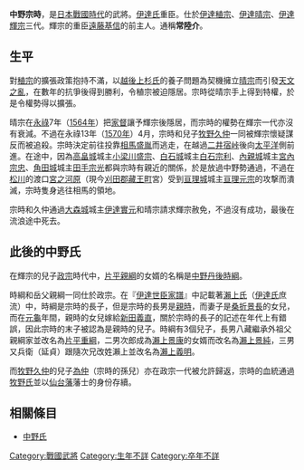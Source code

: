 {{unreferenced|time=2015-01-28T07:35:38+00:00}}
{{japanese|japanese=中野 宗時|kana=なかの むねとき|romaji=Nakano Munetoki}}
'''中野宗時'''{{BD|？||？||}}，是[[日本戰國時代|日本戰國時代]]的武將。[[伊達氏|伊達氏]]重臣。仕於[[伊達稙宗|伊達稙宗]]、[[伊達晴宗|伊達晴宗]]、[[伊達輝宗|伊達輝宗]]三代。輝宗的重臣[[遠藤基信|遠藤基信]]的前主人。通稱'''常陸介'''。

== 生平 ==
對[[伊达稙宗|稙宗]]的擴張政策抱持不滿，以[[越後|越後]][[上杉氏|上杉氏]]的養子問題為契機擁立[[伊达晴宗|晴宗]]而引發[[天文之亂|天文之亂]]，在數年的抗爭後得到勝利，令稙宗被迫隱居。宗時從晴宗手上得到特權，於是令權勢得以擴張。

晴宗在[[永祿|永祿]]7年（[[1564年|1564年]]）把[[家督|家督]]讓予輝宗後隱居，而宗時的權勢在輝宗一代亦沒有衰減。不過在永祿13年（[[1570年|1570年]]）4月，宗時和兒子[[牧野久仲|牧野久仲]]一同被輝宗懷疑謀反而被追殺。宗時決定前往投靠[[相馬盛胤|相馬盛胤]]而逃走，在越過[[二井宿峠|二井宿峠]]後向[[太平洋|太平洋]]側前進。在途中，因為[[高畠城|高畠城]]城主[[小梁川盛宗#戰國時代的盛宗|小梁川盛宗]]、[[白石城|白石城]]城主[[白石宗利|白石宗利]]、[[內親城|內親城]]城主[[宮內宗忠|宮內宗忠]]、[[角田城|角田城]]城主[[田手宗光|田手宗光]]都與宗時有親近的關係，於是放過中野勢通過，不過在[[松川|松川]]的渡口[[宮之河原|宮之河原]]（現今[[刈田郡|刈田郡]][[藏王町|藏王町]]宮）受到[[亘理城|亘理城]]城主[[亘理元宗|亘理元宗]]的攻撃而潰滅，宗時隻身逃往相馬的領地。

宗時和久仲通過[[大森城|大森城]]城主[[伊達實元|伊達實元]]和晴宗請求輝宗赦免，不過沒有成功，最後在流浪途中死去。

== 此後的中野氏 ==
在輝宗的兒子[[伊達政宗|政宗]]時代中，[[片平親綱|片平親綱]]的女婿的名稱是[[中野時綱|中野丹後時綱]]。

時綱和岳父親綱一同仕於政宗。在『[[伊達世臣家譜|伊達世臣家譜]]』中記載著[[瀨上氏|瀨上氏]]（[[伊達氏|伊達氏]]庶流）中，時綱是宗時的長子，但是宗時的長男是[[中野親時|親時]]，而妻子是[[桑折景長|桑折景長]]的女兒，而在[[元龜|元龜]]年間，親時的女兒嫁給[[新田義直|新田義直]]，關於宗時的長子的記述在年代上有錯誤，因此宗時的末子被認為是親時的兒子。時綱有3個兒子，長男八藏繼承外祖父親綱家並改名為[[片平重綱|片平重綱]]，二男次郎成為[[瀨上景康|瀨上景康]]的女婿而改名為[[瀨上景純|瀨上景純]]，三男又兵衛（延貞）跟隨次兄改姓瀨上並改名為[[瀨上義明|瀨上義明]]。

而[[牧野久仲|牧野久仲]]的兒子[[牧野為仲|為仲]]（宗時的孫兒）亦在政宗一代被允許歸返，宗時的血統通過[[牧野氏|牧野氏]]並以[[仙台藩|仙台藩]]藩士的身份存續。

== 相關條目 ==
*[[中野氏|中野氏]]

[[Category:戰國武將|Category:戰國武將]]
[[Category:生年不詳|Category:生年不詳]]
[[Category:卒年不詳|Category:卒年不詳]]